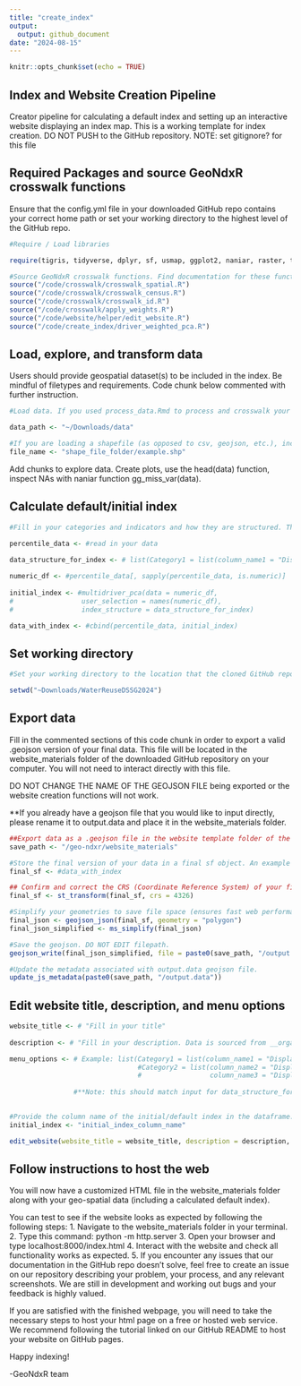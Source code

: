 ```yaml
---
title: "create_index"
output:
  output: github_document
date: "2024-08-15"
---
```


```r
knitr::opts_chunk$set(echo = TRUE)
```

## Index and Website Creation Pipeline 

Creator pipeline for calculating a default index and setting up an interactive website displaying an index map. This is a working template for index creation. DO NOT PUSH to the GitHub repository. NOTE: set gitignore? for this file 

## Required Packages and source GeoNdxR crosswalk functions 
Ensure that the config.yml file in your downloaded GitHub repo contains your correct home path or set your working directory to the highest level of the GitHub repo. 

```r
#Require / Load libraries

require(tigris, tidyverse, dplyr, sf, usmap, ggplot2, naniar, raster, terra, stars, nngeo, exactextractr, naniar, geojsonsf, rmapshaper, geojsonio)

#Source GeoNdxR crosswalk functions. Find documentation for these functions linked in the GitHub README. 
source("/code/crosswalk/crosswalk_spatial.R")
source("/code/crosswalk/crosswalk_census.R")
source("/code/crosswalk/crosswalk_id.R")
source("/code/crosswalk/apply_weights.R")
source("/code/website/helper/edit_website.R")
source("/code/create_index/driver_weighted_pca.R")

```


## Load, explore, and transform data 
Users should provide geospatial dataset(s) to be included in the index. Be mindful of filetypes and requirements. Code chunk below commented with further instruction. 

```r
#Load data. If you used process_data.Rmd to process and crosswalk your data, you can load in percentile_data directly. 

data_path <- "~/Downloads/data"

#If you are loading a shapefile (as opposed to csv, geojson, etc.), include folder with all relevant files in the file path
file_name <- "shape_file_folder/example.shp"

```

Add chunks to explore data. Create plots, use the head(data) function, inspect NAs with naniar function gg_miss_var(data). 


## Calculate default/initial index
```r
#Fill in your categories and indicators and how they are structured. These will become your sidebar menu options (categories and indicators to calculate the index). An example structure is below. Keep in mind that categories are creator-chosen and specified, they do not exist in the data itself. 

percentile_data <- #read in your data
  
data_structure_for_index <- # list(Category1 = list(column_name1 = "Display Column Name 1"),                                     Category2 = list(column_name2 = "Display Column Name 2",                                                       column_name3 = "Display Column Name 3"))

numeric_df <- #percentile_data[, sapply(percentile_data, is.numeric)]
  
initial_index <- #multidriver_pca(data = numeric_df,
#                 user_selection = names(numeric_df),
#                 index_structure = data_structure_for_index)

data_with_index <- #cbind(percentile_data, initial_index)

```


## Set working directory 
```r
#Set your working directory to the location that the cloned GitHub repo lives on your computer. Example below. 

setwd("~Downloads/WaterReuseDSSG2024")

```

## Export data
Fill in the commented sections of this code chunk in order to export a valid .geojson version of your final data. This file will be located in the website_materials folder of the downloaded GitHub repository on your computer. You will not need to interact directly with this file. 

DO NOT CHANGE THE NAME OF THE GEOJSON FILE being exported or the website creation functions will not work. 

**If you already have a geojson file that you would like to input directly, please rename it to output.data and place it in the website_materials folder. 

```r
##Export data as a .geojson file in the website template folder of the repo. DO NOT EDIT. 
save_path <- "/geo-ndxr/website_materials"

#Store the final version of your data in a final sf object. An example is below. 
final_sf <- #data_with_index

## Confirm and correct the CRS (Coordinate Reference System) of your final dataframe.
final_sf <- st_transform(final_sf, crs = 4326)

#Simplify your geometries to save file space (ensures fast web performance for mapping the index). 
final_json <- geojson_json(final_sf, geometry = "polygon")
final_json_simplified <- ms_simplify(final_json)

#Save the geojson. DO NOT EDIT filepath. 
geojson_write(final_json_simplified, file = paste0(save_path, "/output.data"))

#Update the metadata associated with output.data geojson file. 
update_js_metadata(paste0(save_path, "/output.data"))

```

## Edit website title, description, and menu options 
```r
website_title <- # "Fill in your title"
  
description <- # "Fill in your description. Data is sourced from __organization/website__. Data was published __date__. This data describes ____ conditions across the United States." 

menu_options <- # Example: list(Category1 = list(column_name1 = "Display Column Name 1"),                                   
                                #Category2 = list(column_name2 = "Display Column Name 2",
                                #                 column_name3 = "Display Column Name 3"))
  
                #**Note: this should match input for data_structure_for_index in process_data.rmd if used. 

  
#Provide the column name of the initial/default index in the dataframe. Please edit the line below with your index column name. 
initial_index <- "initial_index_column_name"

edit_website(website_title = website_title, description = description, menu_options = menu_options, initial_index = initial_index, geo_unit = geo_unit)

```

## Follow instructions to host the web
You will now have a customized HTML file in the website_materials folder along with your geo-spatial data (including a calculated default index). 

You can test to see if the website looks as expected by following the following steps: 
1. Navigate to the website_materials folder in your terminal. 
2. Type this command: python -m http.server
3. Open your browser and type localhost:8000/index.html
4. Interact with the website and check all functionality works as expected. 
5. If you encounter any issues that our documentation in the GitHub repo doesn't solve, feel free to create an issue on our repository describing your problem, your process, and any relevant screenshots. We are still in development and working out bugs and your feedback is highly valued. 

If you are satisfied with the finished webpage, you will need to take the necessary steps to host your html page on a free or hosted web service. We recommend following the tutorial linked on our GitHub README to host your website on GitHub pages. 

Happy indexing! 

-GeoNdxR team
